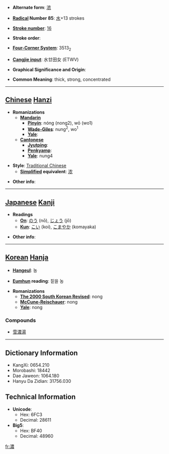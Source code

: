* '''Alternate form''': [[浓]]

* '''[[Wiktionary:Chinese radical index| Radical]] Number 85''': [[Wiktionary:Chinese radical index 水|水]]+13 strokes

* '''[[Wiktionary:Chinese total strokes index|Stroke number]]''': [[Wiktionary:Chinese total strokes index 16|16]]

* '''Stroke order''': 

* '''[[Wiktionary:Chinese four corner index|Four-Corner System]]''': 3513<sub>2</sub>

* '''[[Wiktionary:Chinese Cangjie index|Cangjie input]]''': 水廿田女 (ETWV)

* '''Graphical Significance and Origin''': 

* '''Common Meaning''': thick, strong, concentrated

----

== [[Chinese]] [[Hanzi]] ==

* '''Romanizations'''
** '''[[Mandarin]]'''
*** '''[[Pinyin]]''': nóng (nong2), wō (wo1)
*** '''[[Wade-Giles]]''': nung<sup>2</sup>, wo<sup>1</sup>
*** '''[[Yale]]''': 
** '''[[Cantonese]]'''
*** '''[[Jyutping]]''':
*** '''[[Penkyamp]]''': 
*** '''[[Yale]]''': nung4

* '''Style''': [[Traditional Chinese]] 
** '''[[Simplified Chinese|Simplified]] equivalent''': [[浓]]

* '''Other info''': 

----

== [[Japanese]] [[Kanji]] ==

* '''Readings'''
** '''[[On]]''': [[のう]] (nō), [[じょう]] (jō)
** '''[[Kun]]''': [[こい]] (koi), [[こまやか]] (komayaka)

* '''Other info''':  

----

== [[Korean]] [[Hanja]] ==

* '''[[Hangeul]]''': 농

* '''[[Eumhun]] reading''': 짙을 농

* '''Romanizations'''
** '''[[The 2000 South Korean Revised Romanization|The 2000 South Korean Revised]]''': nong
** '''[[McCune-Reischauer]]''': nong
** '''[[Yale]]''': nong

===Compounds===
*[[雪濃湯]]

----

== Dictionary Information ==

* KangXi: 0654.210
* Morobashi: 18442
* Dae Jaweon: 1064.180
* Hanyu Da Zidian: 31756.030

== Technical Information ==

* '''Unicode''':
** Hex: 6FC3
** Decimal: 28611
* '''Big5''':
** Hex: BF40
** Decimal: 48960

[[fr:濃]]